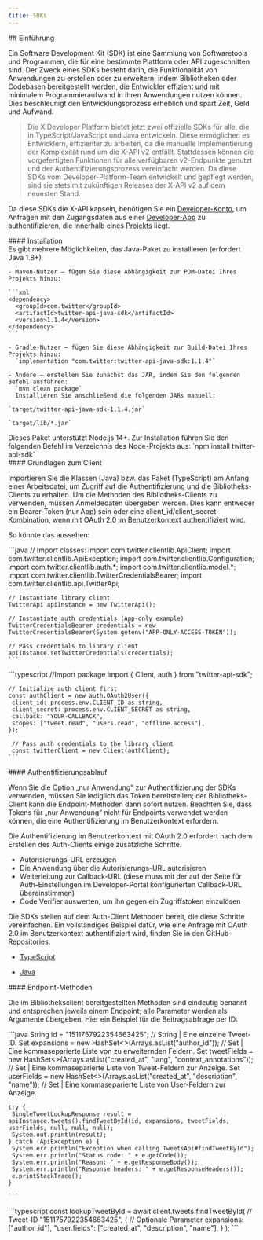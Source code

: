 ```yaml
---
title: SDKs
---
```


<div id="introduction">
  ## Einführung
</div>

Ein Software Development Kit (SDK) ist eine Sammlung von Softwaretools und Programmen, die für eine bestimmte Plattform oder API zugeschnitten sind. Der Zweck eines SDKs besteht darin, die Funktionalität von Anwendungen zu erstellen oder zu erweitern, indem Bibliotheken oder Codebasen bereitgestellt werden, die Entwickler effizient und mit minimalem Programmieraufwand in ihren Anwendungen nutzen können. Dies beschleunigt den Entwicklungsprozess erheblich und spart Zeit, Geld und Aufwand.

> Die X Developer Platform bietet jetzt zwei offizielle SDKs für alle, die in TypeScript/JavaScript und Java entwickeln. Diese ermöglichen es Entwicklern, effizienter zu arbeiten, da die manuelle Implementierung der Komplexität rund um die X-API v2 entfällt. Stattdessen können die vorgefertigten Funktionen für alle verfügbaren v2-Endpunkte genutzt und der Authentifizierungsprozess vereinfacht werden. Da diese SDKs vom Developer-Platform-Team entwickelt und gepflegt werden, sind sie stets mit zukünftigen Releases der X-API v2 auf dem neuesten Stand.

Da diese SDKs die X-API kapseln, benötigen Sie ein [Developer-Konto](https://developer.x.com/en/portal/dashboard), um Anfragen mit den Zugangsdaten aus einer [Developer-App](/de/resources/fundamentals/developer-apps) zu authentifizieren, die innerhalb eines [Projekts](/de/resources/fundamentals/projects) liegt.

<div id="installing">
  #### Installation
</div>

<Tabs>
  <Tab title="Java">
    Es gibt mehrere Möglichkeiten, das Java-Paket zu installieren (erfordert Java 1.8+)

    - Maven-Nutzer – fügen Sie diese Abhängigkeit zur POM-Datei Ihres Projekts hinzu:

    ```xml
    <dependency>
      <groupId>com.twitter</groupId>
      <artifactId>twitter-api-java-sdk</artifactId>
      <version>1.1.4</version>
    </dependency>
    ```

    - Gradle-Nutzer – fügen Sie diese Abhängigkeit zur Build-Datei Ihres Projekts hinzu:
      `implementation "com.twitter:twitter-api-java-sdk:1.1.4"`

    - Andere – erstellen Sie zunächst das JAR, indem Sie den folgenden Befehl ausführen:
      `mvn clean package`
      Installieren Sie anschließend die folgenden JARs manuell:

    `target/twitter-api-java-sdk-1.1.4.jar`

    `target/lib/*.jar`
  </Tab>

  <Tab title="TypeScript">
    Dieses Paket unterstützt Node.js 14+. Zur Installation führen Sie den folgenden Befehl im Verzeichnis des Node-Projekts aus:
    `npm install twitter-api-sdk`
  </Tab>
</Tabs>

<div id="client-basics">
  #### Grundlagen zum Client
</div>

Importieren Sie die Klassen (Java) bzw. das Paket (TypeScript) am Anfang einer Arbeitsdatei, um Zugriff auf die Authentifizierung und die Bibliotheks-Clients zu erhalten. Um die Methoden des Bibliotheks-Clients zu verwenden, müssen Anmeldedaten übergeben werden. Dies kann entweder ein Bearer-Token (nur App) sein oder eine client\_id/client\_secret-Kombination, wenn mit OAuth 2.0 im Benutzerkontext authentifiziert wird.

So könnte das aussehen:

<Tabs>
  <Tab title="Java">
    ```java
    // Import classes:
    import com.twitter.clientlib.ApiClient;
    import com.twitter.clientlib.ApiException;
    import com.twitter.clientlib.Configuration;
    import com.twitter.clientlib.auth.*;
    import com.twitter.clientlib.model.*;
    import com.twitter.clientlib.TwitterCredentialsBearer;
    import com.twitter.clientlib.api.TwitterApi;

    // Instantiate library client
    TwitterApi apiInstance = new TwitterApi();

    // Instantiate auth credentials (App-only example)
    TwitterCredentialsBearer credentials = new TwitterCredentialsBearer(System.getenv("APP-ONLY-ACCESS-TOKEN"));

    // Pass credentials to library client
    apiInstance.setTwitterCredentials(credentials);
    ```
  </Tab>

  <Tab title="TypeScript">
    ```typescript
    //Import package
    import { Client, auth } from "twitter-api-sdk";

    // Initialize auth client first
    const authClient = new auth.OAuth2User({
     client_id: process.env.CLIENT_ID as string,
     client_secret: process.env.CLIENT_SECRET as string,
     callback: "YOUR-CALLBACK",
     scopes: ["tweet.read", "users.read", "offline.access"],
    });

     // Pass auth credentials to the library client
     const twitterClient = new Client(authClient);
    ```
  </Tab>
</Tabs>

<div id="authentication-flow">
  #### Authentifizierungsablauf
</div>

Wenn Sie die Option „nur Anwendung“ zur Authentifizierung der SDKs verwenden, müssen Sie lediglich das Token bereitstellen; der Bibliotheks-Client kann die Endpoint-Methoden dann sofort nutzen. Beachten Sie, dass Tokens für „nur Anwendung“ nicht für Endpoints verwendet werden können, die eine Authentifizierung im Benutzerkontext erfordern.

Die Authentifizierung im Benutzerkontext mit OAuth 2.0 erfordert nach dem Erstellen des Auth-Clients einige zusätzliche Schritte.

- Autorisierungs-URL erzeugen
- Die Anwendung über die Autorisierungs-URL autorisieren
- Weiterleitung zur Callback-URL (diese muss mit der auf der Seite für Auth-Einstellungen im Developer-Portal konfigurierten Callback-URL übereinstimmen)
- Code Verifier auswerten, um ihn gegen ein Zugriffstoken einzulösen

Die SDKs stellen auf dem Auth-Client Methoden bereit, die diese Schritte vereinfachen. Ein vollständiges Beispiel dafür, wie eine Anfrage mit OAuth 2.0 im Benutzerkontext authentifiziert wird, finden Sie in den GitHub-Repositories.

- [TypeScript](https://github.com/xdevplatform/twitter-api-typescript-sdk/blob/main/examples/oauth2-callback_pkce_s256.ts)

- [Java](https://github.com/xdevplatform/twitter-api-java-sdk/blob/main/examples/src/main/java/com/twitter/clientlib/auth/OAuth20GetAccessToken.java)

<div id="endpoint-methods">
  #### Endpoint-Methoden
</div>

Die im Bibliotheksclient bereitgestellten Methoden sind eindeutig benannt und entsprechen jeweils einem Endpoint; alle Parameter werden als Argumente übergeben.
Hier ein Beispiel für die Beitragsabfrage per ID:

<Tabs>
  <Tab title="Java">
    ```java
    String id = "1511757922354663425"; // String | Eine einzelne Tweet-ID.
    Set<String> expansions = new HashSet<>(Arrays.asList("author_id")); // Set<String> | Eine kommaseparierte Liste von zu erweiternden Feldern.
    Set<String> tweetFields = new HashSet<>(Arrays.asList("created_at", "lang", "context_annotations")); // Set<String> | Eine kommaseparierte Liste von Tweet-Feldern zur Anzeige.
    Set<String> userFields = new HashSet<>(Arrays.asList("created_at", "description", "name")); // Set<String> | Eine kommaseparierte Liste von User-Feldern zur Anzeige.

    try {
     SingleTweetLookupResponse result = apiInstance.tweets().findTweetById(id, expansions, tweetFields, userFields, null, null, null);
     System.out.println(result);
    } catch (ApiException e) {
     System.err.println("Exception when calling TweetsApi#findTweetById");
     System.err.println("Status code: " + e.getCode());
     System.err.println("Reason: " + e.getResponseBody());
     System.err.println("Response headers: " + e.getResponseHeaders());
     e.printStackTrace();
    }

    ```
  </Tab>

  <Tab title="TypeScript">
    ```typescript
    const lookupTweetById = await client.tweets.findTweetById(
      // Tweet-ID
      "1511757922354663425",
      {
        // Optionale Parameter
        expansions: ["author_id"],
        "user.fields": ["created_at", "description", "name"],
      }
    );
    ```
  </Tab>
</Tabs>